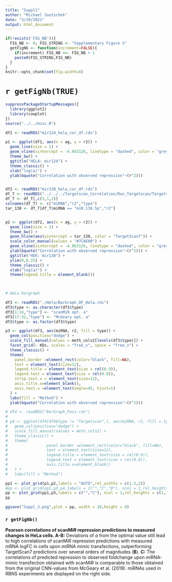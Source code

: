 ```yaml
---
title: "Suppl1"
author: "Michael Soutschek"
date: "3/29/2021"
output: html_document
---
```



```r
if(!exists('FIG_NB')){
  FIG_NB <- 0; FIG_STRING <- "Supplementary Figure S"
  getFigNb <- function(increment=FALSE){
    if(increment) FIG_NB <<- FIG_NB + 1
    paste0(FIG_STRING,FIG_NB)
  }
}
knitr::opts_chunk$set(fig.width=8)
```

# `r getFigNb(TRUE)`



```r
suppressPackageStartupMessages({
  library(ggplot2)
  library(cowplot)
})
source("../../misc.R")
```


```r

df1 <- readRDS("mir124_hela_cor_df.rds")

p1 <- ggplot(df1, aes(x = ag, y = r2)) + 
  geom_line(size = 1) +
  geom_vline(xintercept = -4.863126, linetype = "dashed", color = "grey42") + 
  theme_bw() +
  ggtitle("HELA: mir124") + 
  theme_classic() + 
  xlab("log(a)") + 
  ylab(bquote("Correlation with observed repression"~(r^2)))


df2 <- readRDS("mir138_hela_cor_df.rds")
df_T <- readRDS("../../../Targetscan_Correlation/Run_Targetscan/Targetscan_corr_hek.rds")
df_T <- df_T[,c(3,1,2)]
colnames(df_T) <- c("miRNA","r2","type")
tar_138 <- df_T[df_T$miRNA == "miR.138.5p","r2"]


p2 <- ggplot(df2, aes(x = ag, y = r2)) + 
  geom_line(size = 1) +
  theme_bw() +
  geom_hline(aes(yintercept = tar_138, color = "TargetScan7")) +
  scale_color_manual(values = "#7CAE00") +
  geom_vline(xintercept = -4.863126, linetype = "dashed", color = "grey42") + 
  ylab(bquote("Correlation with observed repression"~(r^2))) +
  ggtitle("HEK: mir138") + 
  ylim(0,0.25) + 
  theme_classic() + 
  xlab("log(a)") + 
  theme(legend.title = element_blank())
  


# HeLa bargraph

df3 <- readRDS("./Hela/BarGraph_DF_Hela.rds")
df3$type <- as.character(df3$type)
df3[1:16,"type"] <- "scanMiR opt. a"
df3[17:32,"type"] <- "McGeary opt. a"
df3$type <- as.factor(df3$type)

p3 <- ggplot(df3, aes(miRNA, r2, fill = type)) + 
  geom_col(position="dodge") +
  scale_fill_manual(values = meth_cols2[levels(df3$type)]) + 
  facet_grid(~ KDs, scales = "free_x", space = "free_x") + 
  theme_classic() + 
  theme(
    panel.border =element_rect(color="black", fill=NA),
    text = element_text(size=12),
    legend.title = element_text(size = rel(0.9)),
    legend.text = element_text(size = rel(0.8)),
    strip.text.x = element_text(size=12),
    axis.title.x=element_blank(),
    axis.text.x =element_text(angle=45, hjust=1)
  ) +
  labs(fill = "Method") +
  ylab(bquote("Correlation with observed repression"~(r^2)))
```


```r
# df4 <- readRDS("BarGraph_Pass.rds")
# 
# p4 <- ggplot(df4[df4$type != "Targetscan",], aes(miRNA, r2, fill = type)) + 
#   geom_col(position="dodge") +
#   scale_fill_manual(values = meth_cols2) + 
#   theme_classic() + 
#   theme(
#                 panel.border =element_rect(color="black", fill=NA),
#                 text = element_text(size=12),
#                 legend.title = element_text(size = rel(0.9)),
#                 legend.text = element_text(size = rel(0.8)),
#                 axis.title.x=element_blank()
#   ) +
#   labs(fill = "Method")
```



```r
pp1 <- plot_grid(p1,p2,labels = "AUTO",rel_widths = c(1.5,2))
#pp <- plot_grid(pp1,p3,p4,labels = c("","C","D"), ncol = 1,rel_heights = c(1,1.3,1.3))
pp <- plot_grid(pp1,p3,labels = c("","C"), ncol = 1,rel_heights = c(1,1.3))
pp

ggsave("Suppl_3.png",plot = pp, width = 10,height = 8)
```

### `r getFigNb()`

**Pearson correlations of scanMiR repression predictions to measured changes in HeLa cells. A-B:** Deviations of *a* from the optimal value still lead to high correlations of scanMiR repression predictions with measured mRNA logFC in cells upon miRNA mimic transfections, outperforming TargetScan7 predictions over several orders of magnitudes (**B**). **C:** The correlations of predicted repression to observed foldchange upon miRNA-mimic transfection obtained with scanMiR is comparable to those obtained from the original CNN-values from McGeary et al. (2019). miRNAs used in RBNS experiments are displayed on the right side.
